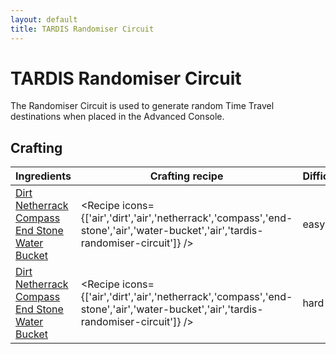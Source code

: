 ```yaml
---
layout: default
title: TARDIS Randomiser Circuit
---
```



TARDIS Randomiser Circuit
===================

The Randomiser Circuit is used to generate random Time Travel destinations when placed in the Advanced Console.

## Crafting

| Ingredients | Crafting recipe | Difficulty |
| ----------- | --------------- | ------------- |
| [Dirt](https://minecraft.wiki/w/Dirt)<br/>[Netherrack](https://minecraft.wiki/w/Netherrack)<br/>[Compass](https://minecraft.wiki/w/Compass)<br/>[End Stone](https://minecraft.wiki/w/End_Stone)<br/>[Water Bucket](https://minecraft.wiki/w/Water_Bucket) | <Recipe icons={['air','dirt','air','netherrack','compass','end-stone','air','water-bucket','air','tardis-randomiser-circuit']} /> | easy |
| [Dirt](https://minecraft.wiki/w/Dirt)<br/>[Netherrack](https://minecraft.wiki/w/Netherrack)<br/>[Compass](https://minecraft.wiki/w/Compass)<br/>[End Stone](https://minecraft.wiki/w/End_Stone)<br/>[Water Bucket](https://minecraft.wiki/w/Water_Bucket) | <Recipe icons={['air','dirt','air','netherrack','compass','end-stone','air','water-bucket','air','tardis-randomiser-circuit']} /> | hard |

